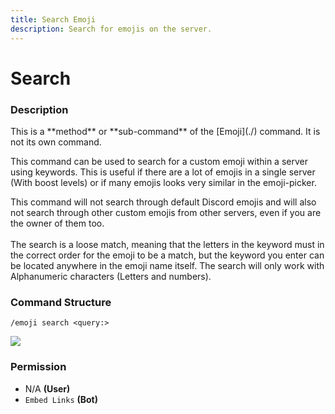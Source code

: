 ```yaml
---
title: Search Emoji
description: Search for emojis on the server.
---
```


# Search
### Description

<Callout type="warning">
This is a **method** or **sub-command** of the [Emoji](./) command. It is not its own command.
</Callout>

This command can be used to search for a custom emoji within a server using keywords. This is useful if there are a lot of emojis in a single server (With boost levels) or if many emojis looks very similar in the emoji-picker.

This command will not search through default Discord emojis and will also not search through other custom emojis from other servers, even if you are the owner of them too.\
\
The search is a loose match, meaning that the letters in the keyword must in the correct order for the emoji to be a match, but the keyword you enter can be located anywhere in the emoji name itself. The search will only work with Alphanumeric characters (Letters and numbers).

### Command Structure

```
/emoji search <query:>
```

![](https://i.imgur.com/KLfyInV.png)

### **Permission**

* N/A **(User)**
* `Embed Links` **(Bot)**
